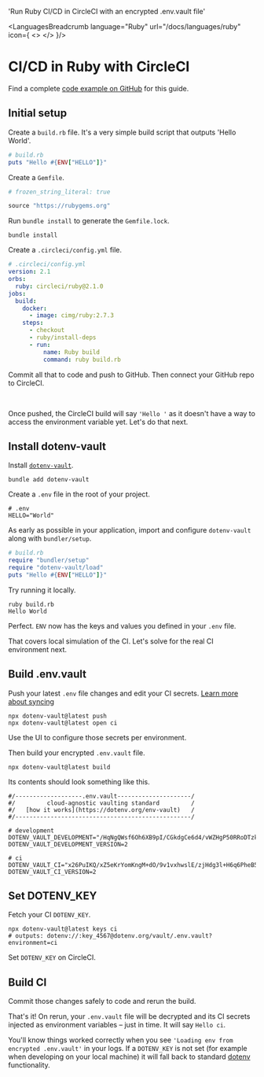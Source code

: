 

  'Run Ruby CI/CD in CircleCI with an encrypted .env.vault file'

<LanguagesBreadcrumb language="Ruby" url="/docs/languages/ruby" icon={
  <>
    <RubyIcon className="h-9 w-9 text-[#CC342D]"/>
    <CircleCiIcon className="h-9 w-9 text-[#343434] dark:invert"/>
  </>
}/>
# CI/CD in Ruby with CircleCI
<GuideHeading lead={description} />

<Note>
  Find a complete <a href="https://github.com/dotenv-org/examples/tree/master/ruby/circleci">code example on GitHub</a> for this guide.
</Note>

## Initial setup

Create a `build.rb` file. It's a very simple build script that outputs 'Hello World'.

```ruby {{ title: 'build.rb' }}
# build.rb
puts "Hello #{ENV["HELLO"]}"
```

Create a `Gemfile`.

```ruby {{ title: 'Gemfile' }}
# frozen_string_literal: true

source "https://rubygems.org"
```

Run `bundle install` to generate the `Gemfile.lock`.

```
bundle install
```

Create a `.circleci/config.yml` file.

```yaml {{ title: '.circleci/config.yml' }}
# .circleci/config.yml
version: 2.1
orbs:
  ruby: circleci/ruby@2.1.0
jobs:
  build:
    docker:
      - image: cimg/ruby:2.7.3
    steps:
      - checkout
      - ruby/install-deps
      - run:
          name: Ruby build
          command: ruby build.rb
```

Commit all that to code and push to GitHub. Then connect your GitHub repo to CircleCI.

<ScreenshotBrowser url='/assets/img/docs/circleci-add-project.png' www='app.circleci.com' />
<br/>
<ScreenshotBrowser url='/assets/img/docs/circleci-hello-blank-ruby.png' www='app.circleci.com' />

Once pushed, the CircleCI build will say `'Hello '` as it doesn't have a way to access the environment variable yet. Let's do that next.

## Install dotenv-vault

Install [`dotenv-vault`](https://github.com/dotenv-org/dotenv-vault-ruby).

```shell
bundle add dotenv-vault
```

Create a `.env` file in the root of your project.

```shell {{ title: '.env' }}
# .env
HELLO="World"
```

As early as possible in your application, import and configure `dotenv-vault` along with `bundler/setup`.

```ruby {{ title: 'build.rb' }}
# build.rb
require "bundler/setup"
require "dotenv-vault/load"
puts "Hello #{ENV["HELLO"]}"
```

Try running it locally.

```shell
ruby build.rb
Hello World
```

Perfect. `ENV` now has the keys and values you defined in your `.env` file.

That covers local simulation of the CI. Let's solve for the real CI environment next.

## Build .env.vault

Push your latest `.env` file changes and edit your CI secrets. [Learn more about syncing](/docs/tutorials/sync)

```shell
npx dotenv-vault@latest push
npx dotenv-vault@latest open ci
```

Use the UI to configure those secrets per environment.

<ScreenshotBrowser url='/assets/img/docs/edit-ci-value.gif' www='dotenv.org' />

Then build your encrypted `.env.vault` file.

```shell
npx dotenv-vault@latest build
```

Its contents should look something like this.

```shell {{ title: '.env.vault' }}
#/-------------------.env.vault---------------------/
#/         cloud-agnostic vaulting standard         /
#/   [how it works](https://dotenv.org/env-vault)   /
#/--------------------------------------------------/

# development
DOTENV_VAULT_DEVELOPMENT="/HqNgQWsf6Oh6XB9pI/CGkdgCe6d4/vWZHgP50RRoDTzkzPQk/xOaQs="
DOTENV_VAULT_DEVELOPMENT_VERSION=2

# ci
DOTENV_VAULT_CI="x26PuIKQ/xZ5eKrYomKngM+dO/9v1vxhwslE/zjHdg3l+H6q6PheB5GVDVIbZg=="
DOTENV_VAULT_CI_VERSION=2
```

## Set DOTENV_KEY

Fetch your CI `DOTENV_KEY`.

```shell
npx dotenv-vault@latest keys ci
# outputs: dotenv://:key_4567@dotenv.org/vault/.env.vault?environment=ci
```

Set `DOTENV_KEY` on CircleCI.

<ScreenshotBrowser url='/assets/img/docs/circleci-config-vars.gif' www='app.circleci.com' />

## Build CI

Commit those changes safely to code and rerun the build.

That's it! On rerun, your `.env.vault` file will be decrypted and its CI secrets injected as environment variables – just in time. It will say `Hello ci`.

<ScreenshotBrowser url='/assets/img/docs/circleci-logs-vault-ruby.png' www='app.circleci.com build' />

You'll know things worked correctly when you see `'Loading env from encrypted .env.vault'` in your logs. If a `DOTENV_KEY` is not set (for example when developing on your local machine) it will fall back to standard [dotenv](https://github.com/motdotla/dotenv) functionality.

<WellDone/>
